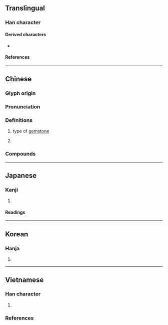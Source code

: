 {{character info/new}}
==Translingual==

===Han character===
{{Han char|rn=96|rad=玉|as=04|sn=8|four=18140|canj=MGOK,XMGOK|ids=⿰𤣩攵}}

====Derived characters====
* {{l|mul|[[𡝺]], [[𭗓]], [[𡻶]]}}

====References====
{{Han ref|kx=0728.170|dkj=20874|dj=1140.160|hdz=21104.080|uh=73AB}}

----

==Chinese==
{{zh-forms|alt=玟,㺳,𭸷,珻}}

===Glyph origin===
{{Han etym}}
{{Han compound|玉|文|alt1=𤣩|t1=jade|c1=s|c2=p|ls=psc}}

===Pronunciation===
{{zh-pron
|m=méi
|c=mui4
|h=pfs=mòi
|md=muòi
|mn=xm,qz,tw:mûi/zz:bôe/twv:môe
|mn-t=bhuê5/bhung5
|mn-t_note=bhung5 - vernacular (俗)
|w=3me
|mc=y
|oc=y
|cat=n
}}

===Definitions===
{{zh-hanzi}}

# type of [[gemstone]]
#: {{zh-x|歷 玫階 而 升隩，訪 金壺 之 盈闕。|ref=南朝·宋·鮑照《觀漏賦》}}
# {{zh-used|玫瑰|[[rose]]}}

===Compounds===
{{zh-der|玫瑰|白玫瑰|紅玫瑰|玫瑰餅|玫瑰花|玫瑰露酒|玫瑰露|玫瑰色|玫瑰樹|玫瑰罋|玫瑰紫|玫瑰柱|玫瑰糠疹|玫瑰紅|迷你玫瑰|玫瑰戰爭|玫瑰油|玫瑰精|風玫瑰圖|玫瑰灣}}

----

==Japanese==

===Kanji===
{{ja-kanji|grade=|rs=玉04}}

# {{defn|lang=ja|sort=玉04}}

====Readings====
{{ja-readings
|goon=まい
|kanon=ばい
|kun=
}}

----

==Korean==

===Hanja===
{{ko-hanja/new|매}}

# {{defn|lang=ko|sort=玉04}}

----

==Vietnamese==

===Han character===
{{vi-readings|rs=玉04
|hanviet=mai-gdhn;bonet, mân-gdhn, môi-genibrel
|phienthiet= , ,莫桮 mạc bôi
|nom=môi-bonet
}}

# {{defn|lang=vi|sort=玉04}}

===References===
<references/>